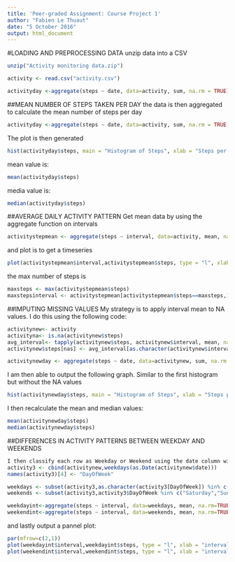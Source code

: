 ```yaml
---
title: 'Peer-graded Assignment: Course Project 1'
author: "Fabien Le Thuaut"
date: "5 October 2016"
output: html_document
---
```

 
#LOADING AND PREPROCESSING DATA
unzip data into a CSV
```r
unzip("Activity monitoring data.zip")

activity <- read.csv("activity.csv")

activityday <-aggregate(steps ~ date, data=activity, sum, na.rm = TRUE)

```

##MEAN NUMBER OF STEPS TAKEN PER DAY
the data is then aggregated to calculate the mean number of steps per day
```r
activityday <-aggregate(steps ~ date, data=activity, sum, na.rm = TRUE)
```

The plot is then generated
```r
hist(activityday$steps, main = "Histogram of Steps", xlab = "Steps per Day")

```

mean value is:
```r
mean(activityday$steps)
```

media value is:
```r
median(activityday$steps)
```

##AVERAGE DAILY ACTIVITY PATTERN
Get mean data by using the aggregate function on intervals
```r
activitystepmean <- aggregate(steps ~ interval, data=activity, mean, na.rm=TRUE)
```

and plot is to get a timeseries
```r
plot(activitystepmean$interval,activitystepmean$steps, type = "l", xlab = "interval", ylab = "steps")
```

the max number of steps is
```r
maxsteps <- max(activitystepmean$steps)
maxstepsinterval <- activitystepmean[activitystepmean$steps==maxsteps,1]
```

##IMPUTING MISSING VALUES
My strategy is to apply interval mean to NA values. I do this using the following code:
```r
activitynew<- activity
activityna<- is.na(activitynew$steps)
avg_interval<- tapply(activitynew$steps, activitynew$interval, mean, na.rm=TRUE, simplify = TRUE)
activitynew$steps[nas] <- avg_interval[as.character(activitynew$interval[activityna])]

activitynewday <- aggregate(steps ~ date, data=activitynew, sum, na.rm = TRUE)
```

I am then able to output the following graph. Similar to the first histogram but without the NA values
```r
hist(activitynewday$steps, main = "Histogram of Steps", xlab = "Steps per Day")
```

I then recalculate the mean and median values:
```r
mean(activitynewday$steps)
median(activitynewday$steps)
```

##DIFFERENCES IN ACTIVITY PATTERNS BETWEEN WEEKDAY AND WEEKENDS
```r
I then classify each row as Weekday or Weekend using the date column with the following code:
activity3 <- cbind(activitynew,weekdays(as.Date(activitynew$date)))
names(activity3)[4] <- "DayOfWeek"

weekdays <- subset(activity3,as.character(activity3[DayOfWeek]) %in% c("Monday","Tuesday","Wednesday","Thursday","Friday"))
weekends <- subset(activity3,activity3$DayOfWeek %in% c("Saturday","Sunday"))

weekdayint<-aggregate(steps ~ interval, data=weekdays, mean, na.rm=TRUE)
weekendint<-aggregate(steps ~ interval, data=weekends, mean, na.rm=TRUE)
```

and lastly output a pannel plot:
```r
par(mfrow=c(2,1))
plot(weekdayint$interval,weekdayint$steps, type = "l", xlab = "interval", ylab = "steps",main = "Weekdays")
plot(weekendint$interval,weekendint$steps, type = "l", xlab = "interval", ylab = "steps",main = "Weekends")
```
